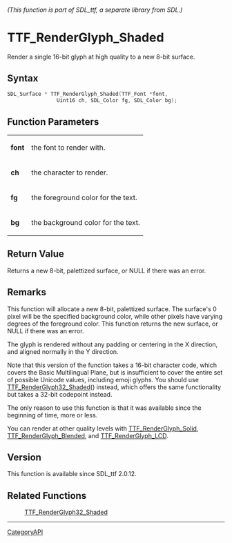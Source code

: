 ====== (This function is part of SDL_ttf, a separate library from SDL.) ======
= TTF_RenderGlyph_Shaded =

Render a single 16-bit glyph at high quality to a new 8-bit surface.

== Syntax ==

<syntaxhighlight lang='c'>
SDL_Surface * TTF_RenderGlyph_Shaded(TTF_Font *font,
                Uint16 ch, SDL_Color fg, SDL_Color bg);
</syntaxhighlight>

== Function Parameters ==

{|
|'''font'''
|the font to render with.
|-
|'''ch'''
|the character to render.
|-
|'''fg'''
|the foreground color for the text.
|-
|'''bg'''
|the background color for the text.
|}

== Return Value ==

Returns a new 8-bit, palettized surface, or NULL if there was an error.

== Remarks ==

This function will allocate a new 8-bit, palettized surface. The surface's
0 pixel will be the specified background color, while other pixels have
varying degrees of the foreground color. This function returns the new
surface, or NULL if there was an error.

The glyph is rendered without any padding or centering in the X direction,
and aligned normally in the Y direction.

Note that this version of the function takes a 16-bit character code, which
covers the Basic Multilingual Plane, but is insufficient to cover the
entire set of possible Unicode values, including emoji glyphs. You should
use [[TTF_RenderGlyph32_Shaded]]() instead, which offers the same
functionality but takes a 32-bit codepoint instead.

The only reason to use this function is that it was available since the
beginning of time, more or less.

You can render at other quality levels with [[TTF_RenderGlyph_Solid]],
[[TTF_RenderGlyph_Blended]], and [[TTF_RenderGlyph_LCD]].

== Version ==

This function is available since SDL_ttf 2.0.12.

== Related Functions ==

:[[TTF_RenderGlyph32_Shaded]]

----
[[CategoryAPI]]


